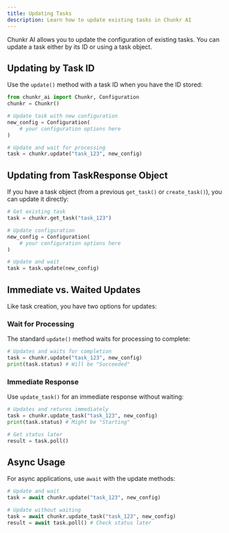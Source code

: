 ```yaml
---
title: Updating Tasks
description: Learn how to update existing tasks in Chunkr AI
---
```


Chunkr AI allows you to update the configuration of existing tasks. You can update a task either by its ID or using a task object.

## Updating by Task ID

Use the `update()` method with a task ID when you have the ID stored:

<CodeGroup> 

```python Python
from chunkr_ai import Chunkr, Configuration
chunkr = Chunkr()

# Update task with new configuration
new_config = Configuration(
    # your configuration options here
)

# Update and wait for processing
task = chunkr.update("task_123", new_config)
```

</CodeGroup>

## Updating from TaskResponse Object

If you have a task object (from a previous `get_task()` or `create_task()`), you can update it directly:

<CodeGroup> 

```python Python
# Get existing task
task = chunkr.get_task("task_123")

# Update configuration
new_config = Configuration(
    # your configuration options here
)

# Update and wait
task = task.update(new_config)
```
</CodeGroup>

## Immediate vs. Waited Updates

Like task creation, you have two options for updates:

### Wait for Processing

The standard `update()` method waits for processing to complete:

<CodeGroup> 

```python Python
# Updates and waits for completion
task = chunkr.update("task_123", new_config)
print(task.status) # Will be "Succeeded"
```

</CodeGroup>

### Immediate Response

Use `update_task()` for an immediate response without waiting:

<CodeGroup> 

```python Python
# Updates and returns immediately
task = chunkr.update_task("task_123", new_config)
print(task.status) # Might be "Starting"

# Get status later
result = task.poll()
```

</CodeGroup>

## Async Usage

For async applications, use `await` with the update methods:

<CodeGroup> 

```python Python
# Update and wait
task = await chunkr.update("task_123", new_config)

# Update without waiting
task = await chunkr.update_task("task_123", new_config)
result = await task.poll() # Check status later
```
</CodeGroup>